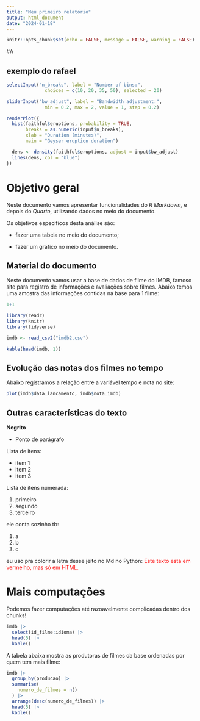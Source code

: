 ```yaml
---
title: "Meu primeiro relatório"
output: html_document
date: "2024-01-18"
---
```


```r
knitr::opts_chunk$set(echo = FALSE, message = FALSE, warning = FALSE)
```

#A

## exemplo do rafael

```r
selectInput("n_breaks", label = "Number of bins:",
              choices = c(10, 20, 35, 50), selected = 20)

sliderInput("bw_adjust", label = "Bandwidth adjustment:",
              min = 0.2, max = 2, value = 1, step = 0.2)
```

```r
renderPlot({
  hist(faithful$eruptions, probability = TRUE,
       breaks = as.numeric(input$n_breaks),
       xlab = "Duration (minutes)",
       main = "Geyser eruption duration")

  dens <- density(faithful$eruptions, adjust = input$bw_adjust)
  lines(dens, col = "blue")
})
```

# Objetivo geral

Neste documento vamos apresentar funcionalidades do *R Markdown*, e depois do *Quarto*, utilizando dados no meio do documento.

Os objetivos específicos desta análise são:

- fazer uma tabela no meio do documento;

- fazer um gráfico no meio do documento.

## Material do documento

Neste documento vamos usar a base de dados de filme do IMDB, famoso site para registro de informações e avaliações sobre filmes. Abaixo temos uma amostra das informações
contidas na base para 1 filme:

```r
1+1
```


```r
library(readr)
library(knitr)
library(tidyverse)

imdb <- read_csv2("imdb2.csv")

kable(head(imdb, 1))
```

## Evolução das notas dos filmes no tempo

Abaixo registramos a relação entre a variável tempo e nota no site:

```r

plot(imdb$data_lancamento, imdb$nota_imdb)

```

## Outras características do texto

**Negrito** 

* Ponto de parágrafo

Lista de itens:

- item 1
- item 2
- item 3

Lista de itens numerada:

1. primeiro
2. segundo
3. terceiro

ele conta sozinho tb:

1. a
1. b
1. c

eu uso pra colorir a letra desse jeito no Md no Python: <span style="color:red">Este texto está em vermelho, mas só em HTML.</span>

# Mais computações

Podemos fazer computações até razoavelmente complicadas dentro dos chunks!

```r
imdb |> 
  select(id_filme:idioma) |> 
  head(5) |> 
  kable()
```

A tabela abaixa mostra as produtoras de filmes da base ordenadas por quem tem mais filme:

```r
imdb |> 
  group_by(producao) |> 
  summarise(
    numero_de_filmes = n()
  ) |> 
  arrange(desc(numero_de_filmes)) |> 
  head(5) |> 
  kable()
```






